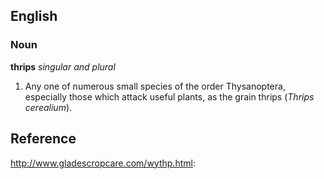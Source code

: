 ==English==

===Noun===
'''thrips''' ''singular and plural''

#Any one of numerous small species of the order Thysanoptera, especially those which attack useful plants, as the grain thrips (''Thrips cerealium'').

==Reference==
http://www.gladescropcare.com/wythp.html: